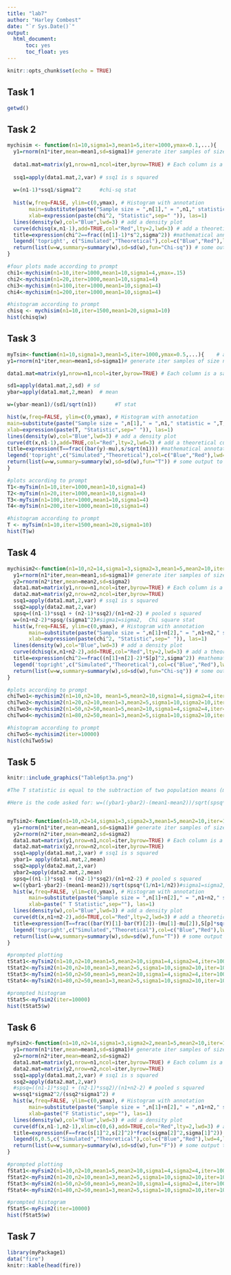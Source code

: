 ---
title: "lab7"
author: "Harley Combest"
date: "`r Sys.Date()`"
output:
  html_document:
      toc: yes
      toc_float: yes
---

```{r setup, include=FALSE}
knitr::opts_chunk$set(echo = TRUE)
```

## Task 1

```{r}
getwd()
```

## Task 2

```{r}
mychisim <- function(n1=10,sigma1=3,mean1=5,iter=1000,ymax=0.1,...){    # adjust ymax to make graph fit
  y1=rnorm(n1*iter,mean=mean1,sd=sigma1)# generate iter samples of size n1
  
  data1.mat=matrix(y1,nrow=n1,ncol=iter,byrow=TRUE) # Each column is a sample size n1
  
  ssq1=apply(data1.mat,2,var) # ssq1 is s squared
  
  w=(n1-1)*ssq1/sigma1^2      #chi-sq stat
  
  hist(w,freq=FALSE, ylim=c(0,ymax), # Histogram with annotation
       main=substitute(paste("Sample size = ",n[1]," = ",n1," statistic = ",chi^2)),
       xlab=expression(paste(chi^2, "Statistic",sep=" ")), las=1)
  lines(density(w),col="Blue",lwd=3) # add a density plot
  curve(dchisq(x,n1-1),add=TRUE,col="Red",lty=2,lwd=3) # add a theoretical curve
  title=expression(chi^2==frac((n[1]-1)*s^2,sigma^2)) #mathematical annotation -see ?plotmath
  legend('topright', c("Simulated","Theoretical"),col=c("Blue","Red"),lwd=4,lty=1:2,bty="n",title=title) # Legend #
  return(list(w=w,summary=summary(w),sd=sd(w),fun="Chi-sq")) # some output to use if needed
}

#four plots made according to prompt
chi1<-mychisim(n1=10,iter=1000,mean1=10,sigma1=4,ymax=.15)
chi2<-mychisim(n1=20,iter=1000,mean1=10,sigma1=4)
chi3<-mychisim(n1=100,iter=1000,mean1=10,sigma1=4)
chi4<-mychisim(n1=200,iter=1000,mean1=10,sigma1=4)

#histogram according to prompt
chisq <- mychisim(n1=10,iter=1500,mean1=20,sigma1=10)
hist(chisq$w)
```

## Task 3

```{r}
myTsim<-function(n1=10,sigma1=3,mean1=5,iter=1000,ymax=0.5,...){    # adjust ymax to make graph fit
y1=rnorm(n1*iter,mean=mean1,sd=sigma1)# generate iter samples of size n1

data1.mat=matrix(y1,nrow=n1,ncol=iter,byrow=TRUE) # Each column is a sample size n1

sd1=apply(data1.mat,2,sd) # sd
ybar=apply(data1.mat,2,mean)  # mean

w=(ybar-mean1)/(sd1/sqrt(n1))      #T stat

hist(w,freq=FALSE, ylim=c(0,ymax), # Histogram with annotation
main=substitute(paste("Sample size = ",n[1]," = ",n1," statistic = ",T," iterations= ",iter)),
xlab=expression(paste(T, "Statistic",sep=" ")), las=1)
lines(density(w),col="Blue",lwd=3) # add a density plot
curve(dt(x,n1-1),add=TRUE,col="Red",lty=2,lwd=3) # add a theoretical curve
title=expression(T==frac((bar(y)-mu),s/sqrt(n1))) #mathematical annotation -see ?plotmath
legend('topright',c("Simulated","Theoretical"),col=c("Blue","Red"),lwd=4,lty=1:2,bty="n",title=title) # Legend #
return(list(w=w,summary=summary(w),sd=sd(w),fun="T")) # some output to use if needed
}

#plots according to prompt
T1<-myTsim(n1=10,iter=1000,mean1=10,sigma1=4)
T2<-myTsim(n1=20,iter=1000,mean1=10,sigma1=4)
T3<-myTsim(n1=100,iter=1000,mean1=10,sigma1=4)
T4<-myTsim(n1=200,iter=1000,mean1=10,sigma1=4)

#histogram according to prompt
T <- myTsim(n1=10,iter=1500,mean1=20,sigma1=10)
hist(T$w)
```

## Task 4

```{r}
mychisim2<-function(n1=10,n2=14,sigma1=3,sigma2=3,mean1=5,mean2=10,iter=1000,ymax=0.07,...){    # adjust ymax to make graph fit
  y1=rnorm(n1*iter,mean=mean1,sd=sigma1)# generate iter samples of size n1
  y2=rnorm(n2*iter,mean=mean2,sd=sigma2)
  data1.mat=matrix(y1,nrow=n1,ncol=iter,byrow=TRUE) # Each column is a sample size n1
  data2.mat=matrix(y2,nrow=n2,ncol=iter,byrow=TRUE)
  ssq1=apply(data1.mat,2,var) # ssq1 is s squared
  ssq2=apply(data2.mat,2,var)
  spsq=((n1-1)*ssq1 + (n2-1)*ssq2)/(n1+n2-2) # pooled s squared
  w=(n1+n2-2)*spsq/(sigma1^2)#sigma1=sigma2,  Chi square stat
  hist(w,freq=FALSE, ylim=c(0,ymax), # Histogram with annotation
       main=substitute(paste("Sample size = ",n[1]+n[2]," = ",n1+n2," statistic = ",chi^2)),
       xlab=expression(paste(chi^2, "Statistic",sep=" ")), las=1)
  lines(density(w),col="Blue",lwd=3) # add a density plot
  curve(dchisq(x,n1+n2-2),add=TRUE,col="Red",lty=2,lwd=3) # add a theoretical curve
  title=expression(chi^2==frac((n[1]+n[2]-2)*S[p]^2,sigma^2)) #mathematical annotation -see ?plotmath
  legend('topright',c("Simulated","Theoretical"),col=c("Blue","Red"),lwd=4,lty=1:2,bty="n",title=title) # Legend #
  return(list(w=w,summary=summary(w),sd=sd(w),fun="Chi-sq")) # some output to use if needed
}

#plots according to prompt
chiTwo1<-mychisim2(n1=10,n2=10, mean1=5,mean2=10,sigma1=4,sigma2=4,iter=1000)
chiTwo2<-mychisim2(n1=20,n2=10,mean1=3,mean2=5,sigma1=10,sigma2=10,iter=1000)
chiTwo3<-mychisim2(n1=50,n2=50,mean1=5,mean2=10,sigma1=4,sigma2=4,iter=10000)
chiTwo4<-mychisim2(n1=80,n2=50,mean1=3,mean2=5,sigma1=10,sigma2=10,iter=10000)

#histogram according to prompt
chiTwo5<-mychisim2(iter=10000)
hist(chiTwo5$w)
```

## Task 5

```{r}
knitr::include_graphics("Table6pt3a.png")

#The T statistic is equal to the subtraction of two population means (mu) from two sample means (ybar) over the sample standard deviation multiplied by the square root of one over the number of items in the first sample plus one over the number of items in the second sample.

#Here is the code asked for: w=((ybar1-ybar2)-(mean1-mean2))/sqrt(spsq*(1/n1+1/n2)).


myTsim2<-function(n1=10,n2=14,sigma1=3,sigma2=3,mean1=5,mean2=10,iter=1000,ymax=0.5,...){
  y1=rnorm(n1*iter,mean=mean1,sd=sigma1)# generate iter samples of size n1
  y2=rnorm(n2*iter,mean=mean2,sd=sigma2)
  data1.mat=matrix(y1,nrow=n1,ncol=iter,byrow=TRUE) # Each column is a sample size n1
  data2.mat=matrix(y2,nrow=n2,ncol=iter,byrow=TRUE)
  ssq1=apply(data1.mat,2,var) # ssq1 is s squared
  ybar1= apply(data1.mat,2,mean)
  ssq2=apply(data2.mat,2,var)
  ybar2=apply(data2.mat,2,mean)
  spsq=((n1-1)*ssq1 + (n2-1)*ssq2)/(n1+n2-2) # pooled s squared
  w=((ybar1-ybar2)-(mean1-mean2))/sqrt(spsq*(1/n1+1/n2))#sigma1=sigma2,  Chi square stat
  hist(w,freq=FALSE, ylim=c(0,ymax), # Histogram with annotation
       main=substitute(paste("Sample size = ",n[1]+n[2]," = ",n1+n2," statistic = ",T)),
       xlab=paste(" T Statistic",sep=""), las=1)
  lines(density(w),col="Blue",lwd=3) # add a density plot
  curve(dt(x,n1+n2-2),add=TRUE,col="Red",lty=2,lwd=3) # add a theoretical curve
  title=expression(T==frac((bar(Y)[1]-bar(Y)[2])-(mu[1]-mu[2]),S[p]*sqrt(frac(1,n[1])+frac(1,n[2])))) #mathematical annotation -see ?plotmath
  legend('topright',c("Simulated","Theoretical"),col=c("Blue","Red"),lwd=4,lty=1:2,bty="n",title=title)# Legend #i'm putting the legend in the topright instead of where I click cuz that would require the locator function which is not to be used in markdown
  return(list(w=w,summary=summary(w),sdw=sd(w),fun="T")) # some output to use if needed
}

#prompted plotting
tStat1<-myTsim2(n1=10,n2=10,mean1=5,mean2=10,sigma1=4,sigma2=4,iter=1000)
tStat2<-myTsim2(n1=20,n2=10,mean1=3,mean2=5,sigma1=10,sigma2=10,iter=1000)
tStat3<-myTsim2(n1=50,n2=50,mean1=5,mean2=10,sigma1=4,sigma2=4,iter=10000)
tStat4<-myTsim2(n1=80,n2=50,mean1=3,mean2=5,sigma1=10,sigma2=10,iter=10000)

#prompted histogram
tStat5<-myTsim2(iter=10000)
hist(tStat5$w)
```

## Task 6

```{r}
myFsim2<-function(n1=10,n2=14,sigma1=3,sigma2=2,mean1=5,mean2=10,iter=1000,ymax=0.9,...){
  y1=rnorm(n1*iter,mean=mean1,sd=sigma1)# generate iter samples of size n1
  y2=rnorm(n2*iter,mean=mean2,sd=sigma2)
  data1.mat=matrix(y1,nrow=n1,ncol=iter,byrow=TRUE) # Each column is a sample size n1
  data2.mat=matrix(y2,nrow=n2,ncol=iter,byrow=TRUE)
  ssq1=apply(data1.mat,2,var) # ssq1 is s squared
  ssq2=apply(data2.mat,2,var)
  #spsq=((n1-1)*ssq1 + (n2-1)*ssq2)/(n1+n2-2) # pooled s squared
  w=ssq1*sigma2^2/(ssq2*sigma1^2) #
  hist(w,freq=FALSE, ylim=c(0,ymax), # Histogram with annotation
       main=substitute(paste("Sample size = ",n[1]+n[2]," = ",n1+n2," statistic = ",F)),
       xlab=paste("F Statistic",sep=""), las=1)
  lines(density(w),col="Blue",lwd=3) # add a density plot
  curve(df(x,n1-1,n2-1),xlim=c(0,6),add=TRUE,col="Red",lty=2,lwd=3) # add a theoretical curve
  title=expression(F==frac(s[1]^2,s[2]^2)*frac(sigma[2]^2,sigma[1]^2)) #mathematical annotation -see ?plotmath
  legend(6,0.5,c("Simulated","Theoretical"),col=c("Blue","Red"),lwd=4,lty=1:2,bty="n",title=title)# Legend #
  return(list(w=w,summary=summary(w),sd=sd(w),fun="F")) # some output to use if needed
}

#prompted plotting
fStat1<-myFsim2(n1=10,n2=10,mean1=5,mean2=10,sigma1=4,sigma2=4,iter=1000)
fStat2<-myFsim2(n1=20,n2=10,mean1=3,mean2=5,sigma1=10,sigma2=10,iter=1000)
fStat3<-myFsim2(n1=50,n2=50,mean1=5,mean2=10,sigma1=4,sigma2=4,iter=10000,ymax=1.5)
fStat4<-myFsim2(n1=80,n2=50,mean1=3,mean2=5,sigma1=10,sigma2=10,iter=10000,ymax=1.5)

#prompted histogram
fStat5<-myFsim2(iter=10000)
hist(fStat5$w)
```

## Task 7

```{r}
library(myPackage1)
data("fire")
knitr::kable(head(fire))
```

